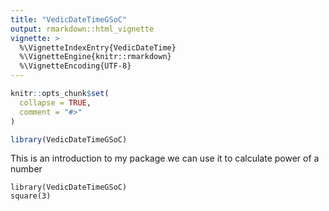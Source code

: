 ---
title: "VedicDateTimeGSoC"
output: rmarkdown::html_vignette
vignette: >
  %\VignetteIndexEntry{VedicDateTime}
  %\VignetteEngine{knitr::rmarkdown}
  %\VignetteEncoding{UTF-8}
---

```{r, include = FALSE}
knitr::opts_chunk$set(
  collapse = TRUE,
  comment = "#>"
)
```

```{r setup}
library(VedicDateTimeGSoC)
```
This is an introduction to my package 
we can use it to calculate power of a number
```
library(VedicDateTimeGSoC)
square(3)
```

